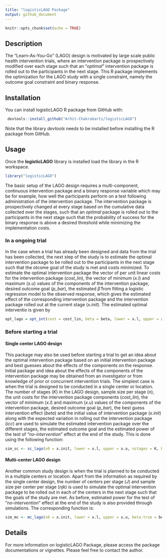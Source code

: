 ```yaml
---
title: "logisticLAGO Package"
output: github_document
---
```


```r
knitr::opts_chunk$set(echo = TRUE)
```

## Description

The "Learn-As-You-Go" (LAGO) design is motivated by large scale public health intervention trials, where an intervention package is prospectively modified over each stage such that an "*optimal*" intervention package is rolled out to the participants in the next stage. This R package implements the optimization for the LAGO study with a single constraint, namely the outcome goal constraint and binary response.

## Installation
You can install logisticLAGO R package from GitHub with:

```r
 devtools::install_github("Arhit-Chakrabarti/logisticLAGO")
```
Note that the library *devtools* needs to be installed before installing the R package from GitHub. 

## Usage

Once the **logisticLAGO** library is installed load the library in the R workspace.

```r
library("logisticLAGO")
```

The basic setup of the LAGO design requires a multi-component, continuous intervention package and a binary response variable which may be for example, how well the participants perform on a test following administration of the intervention package. The intervention package is prospectively changed at every stage based on the cumulative data collected over the stages, such that an *optimal* package is rolled out to the participants in the next stage such that the probability of success for the binary response is above a desired threshold while minimizing the implementation costs.

### In a ongoing trial

In the case when a trial has already been designed and data from the trial has been collected, the next step of the study is to estimate the optimal intervention package to be rolled out to the participants in the next stage such that the otcome goal of the study is met and costs minimized. To estimate the optimal intervention package the vector of per unit linear costs for the intervention package (*cost_lin*), the vector of minimum (*x.l*) and maximum (*x.u*) values of the components of the intervention package, desired outcome goal (*p_bar*), the estimated $\hat{\beta}$ from fitting a logistic regression model to the observed response, which gives the estimated effect of the corresponding intervention package and the intervention package rolled out at the current stage (*x.init*). The estimated optimal interventio is given by

```r
opt_lago = opt_int(cost = cost_lin, beta = beta, lower = x.l, upper = x.u, pstar = p_bar, starting.value = x.init)
```

### Before starting a trial

#### Single center LAGO design
This package may also be used before starting a trial to get an idea about the optimal intervention package based on an initial intervention package and best guesses about the effects of the components on the response. Initial package and idea about the effects of the components of the intervention package may be obtained from an investigator or from knowledge of prior or concurrent intervention trials. The simplest case is when the trial is designed to be conducted in a single center or location. The number of stages (*K*) in the LAGO design, sample size per stage (*n*), the unit costs for the intervention package components (*cost_lin*), the vector of minimum (*x.l*) and maximum (*x.u*) values of the components of the intervention package, desired outcome goal (*p_bar*), the best guess intervention effect (*beta*) and the initial value of intervention package (*x.init*) along with the expected variation in rolling out the intervention package (*icc*) are used to simulate the estimated intervention package over the different stages, the estimated outcome goal and the estimated power of the test of "*no-intervention*" effect at the end of the study. This is done using the following function:

```r
sim_sc <- sc_lago(x0 = x.init, lower = x.l, upper = x.u, nstages = K, beta.true = beta, sample.size = n, icc = icc, cost.vec = cost_lin, prob = p_bar, B = 100, intercept = TRUE)
```

#### Multi-center LAGO design

Another common study design is when the trial is planned to be conducted in a multiple centers or location. Apart from the information as required by the single center design, the number of centers per stage (*J*) and sample size per center per stage (*njk*) is used to simulate the optimal intervention package to be rolled out in each of the centers in the next stage such that the goals of the study are met. As before, estimated power for the test of "*no-intervention*" effect at the end of the study is also provided through simulations.  The corresponding function is:

```r
sim_mc <- mc_lago(x0 = x.init, lower = x.l, upper = x.u, beta.true = beta, nstages = K, centers = J, sample.size = njk, icc = 0.1, prob = p_bar, cost.vec = cost_lin)
```

## Details

For more information on logisticLAGO Package, please access the package documentations or vignettes. Please feel free to contact the author.
